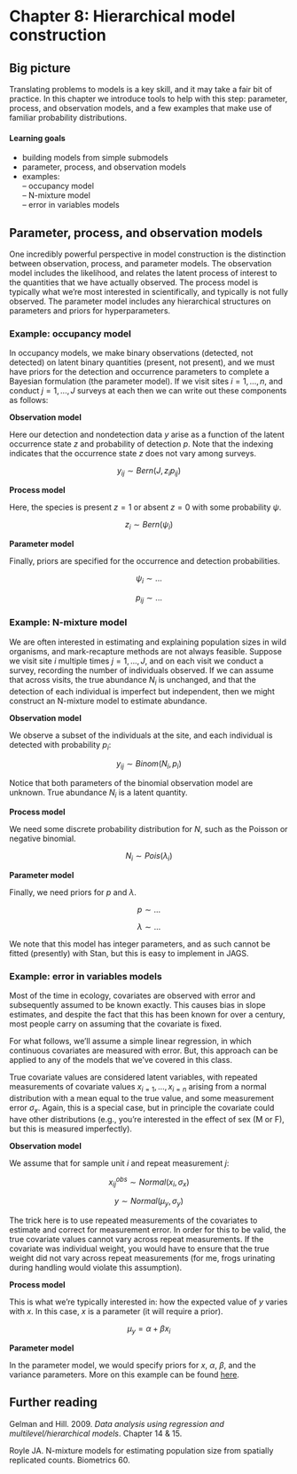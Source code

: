 Chapter 8: Hierarchical model construction
===============================

## Big picture
Translating problems to models is a key skill, and it may take a fair bit of practice. 
In this chapter we introduce tools to help with this step: parameter, process, and observation models, and a few examples that make use of familiar probability distributions.

#### Learning goals
- building models from simple submodels
- parameter, process, and observation models
- examples:  
-- occupancy model  
-- N-mixture model  
-- error in variables models

## Parameter, process, and observation models

One incredibly powerful perspective in model construction is the distinction between observation, process, and parameter models. 
The observation model includes the likelihood, and relates the latent process of interest to the quantities that we have actually observed. 
The process model is typically what we're most interested in scientifically, and typically is not fully observed. 
The parameter model includes any hierarchical structures on parameters and priors for hyperparameters. 

### Example: occupancy model

In occupancy models, we make binary observations (detected, not detected) on latent binary quantities (present, not present), and we must have priors for the detection and occurrence parameters to complete a Bayesian formulation (the parameter model).
If we visit sites $i=1, ..., n$, and conduct $j=1, ..., J$ surveys at each then we can write out these components as follows:

**Observation model**

Here our detection and nondetection data $y$ arise as a function of the latent occurrence state $z$ and probability of detection $p$. 
Note that the indexing indicates that the occurrence state $z$ does not vary among surveys.

$$y_{ij} \sim Bern(J, z_i p_{ij})$$

**Process model**

Here, the species is present $z=1$ or absent $z=0$ with some probability $\psi$. 

$$z_i \sim Bern(\psi_i)$$

**Parameter model**

Finally, priors are specified for the occurrence and detection probabilities.

$$\psi_i \sim ...$$

$$p_{ij} \sim ...$$

### Example: N-mixture model

We are often interested in estimating and explaining population sizes in wild organisms, and mark-recapture methods are not always feasible. 
Suppose we visit site $i$ multiple times $j=1, ..., J$, and on each visit we conduct a survey, recording the number of individuals observed.
If we can assume that across visits, the true abundance $N_i$ is unchanged, and that the detection of each individual is imperfect but independent, then we might construct an N-mixture model to estimate abundance. 

**Observation model**

We observe a subset of the individuals at the site, and each individual is detected with probability $p_i$:

$$y_{ij} \sim Binom(N_i, p_i)$$

Notice that both parameters of the binomial observation model are unknown. 
True abundance $N_i$ is a latent quantity.

**Process model**

We need some discrete probability distribution for $N$, such as the Poisson or negative binomial. 

$$N_i \sim Pois(\lambda_i)$$

**Parameter model**

Finally, we need priors for $p$ and $\lambda$.

$$p \sim ...$$

$$\lambda \sim ...$$

We note that this model has integer parameters, and as such cannot be fitted (presently) with Stan, but this is easy to implement in JAGS. 

### Example: error in variables models

Most of the time in ecology, covariates are observed with error and subsequently assumed to be known exactly. 
This causes bias in slope estimates, and despite the fact that this has been known for over a century, most people carry on assuming that the covariate is fixed. 

For what follows, we'll assume a simple linear regression, in which continuous covariates are measured with error. 
But, this approach can be applied to any of the models that we've covered in this class.

True covariate values are considered latent variables, with repeated measurements of covariate values $x_{i=1}, ..., x_{i=n}$ arising from a normal distribution with a mean equal to the true value, and some measurement error $\sigma_x$.
Again, this is a special case, but in principle the covariate could have other distributions (e.g., you're interested in the effect of sex (M or F), but this is measured imperfectly).

**Observation model**

We assume that for sample unit $i$ and repeat measurement $j$:

$$ x^{obs}_{ij} \sim Normal(x_i, \sigma_x) $$

$$ y \sim Normal(\mu_y, \sigma_y) $$

The trick here is to use repeated measurements of the covariates to estimate and correct for measurement error.
In order for this to be valid, the true covariate values cannot vary across repeat measurements.
If the covariate was individual weight, you would have to ensure that the true weight did not vary across repeat measurements (for me, frogs urinating during handling would violate this assumption).

**Process model**

This is what we're typically interested in: how the expected value of $y$ varies with $x$. 
In this case, $x$ is a parameter (it will require a prior).

$$\mu_y = \alpha + \beta x_i$$

**Parameter model**

In the parameter model, we would specify priors for $x$, $\alpha$, $\beta$, and the variance parameters. 
More on this example can be found [here](http://mbjoseph.github.io/2013/11/27/measure.html). 

## Further reading

Gelman and Hill. 2009. *Data analysis using regression and multilevel/hierarchical models*. Chapter 14 & 15.

Royle JA. N-mixture models for estimating population size from spatially replicated counts. Biometrics 60. 
